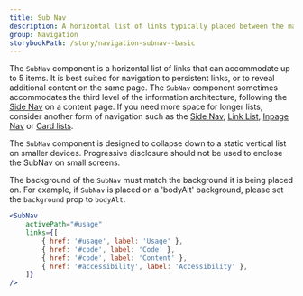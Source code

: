 ```yaml
---
title: Sub Nav
description: A horizontal list of links typically placed between the main navigation and page content.
group: Navigation
storybookPath: /story/navigation-subnav--basic
---
```


The `SubNav` component is a horizontal list of links that can accommodate up to 5 items. It is best suited for navigation to persistent links, or to reveal additional content on the same page. The `SubNav` component sometimes accommodates the third level of the information architecture, following the [Side Nav](/packages/side-nav) on a content page. If you need more space for longer lists, consider another form of navigation such as the [Side Nav](/packages/side-nav), [Link List](/packages/link-list), [Inpage Nav](/packages/inpage-nav) or [Card lists](/packages/card#card-lists).

The `SubNav` component is designed to collapse down to a static vertical list on smaller devices. Progressive disclosure should not be used to enclose the SubNav on small screens.

The background of the `SubNav` must match the background it is being placed on. For example, if `SubNav` is placed on a 'bodyAlt' background, please set the `background` prop to `bodyAlt`.

```jsx live
<SubNav
	activePath="#usage"
	links={[
		{ href: '#usage', label: 'Usage' },
		{ href: '#code', label: 'Code' },
		{ href: '#code', label: 'Content' },
		{ href: '#accessibility', label: 'Accessibility' },
	]}
/>
```
